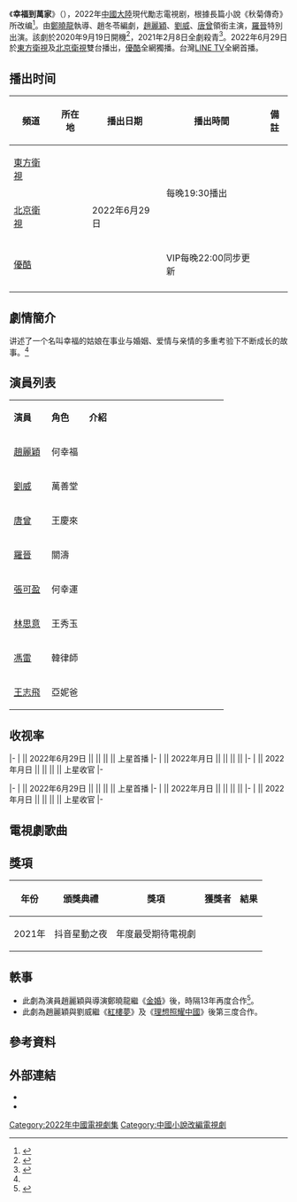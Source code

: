 {{電視節目信息框
| 名稱 = 幸福到萬家
| 別名 = 
| 英文名稱 = ''The Story Of Xing Fu''
| 圖片 = The_Story_Of_Xing_Fu.jpg
| 圖說 = 
| 類型 = 現代、勵志
| 原著 = 《秋菊傳奇》
| 導演 = [[鄭曉龍|鄭曉龍]]、姚遠
| 編劇 = 趙冬苓
| 製作人= 曹平
| 出品人= 郭勇、戴瑋、閆愛華、王錦
| 主演 = [[趙麗穎|趙麗穎]]、[[劉威|劉威]]、[[唐曾|唐曾]]
| 製作年份= 2020年9月－2021年2月
| 拍攝地= {{CHN}}[[浙江|浙江]][[寧波|寧波]]<br/>{{CHN}}[[安徽|安徽]][[黃山|黃山]]
| 地區 = {{CHNML}}
| 語言 = [[普通話|普通話]]
| 字幕 = [[中文|中文]]
| 集數 = 40集<ref name="集數">{{cite web|title=發行許可證查詢結果|url=https://dsj.nrta.gov.cn/tims/site/views/include/quickSearch/checkIssue/result.shanty?ids=0170e32a2f0322124028e4a170b8542a|publisher=國家廣播電影電視總局|accessdate=2022-06-14|archive-date=2022-06-14|archive-url=https://web.archive.org/web/20220614201003/https://dsj.nrta.gov.cn/tims/site/views/include/quickSearch/checkIssue/result.shanty?ids=0170e32a2f0322124028e4a170b8542a}}</ref>
| 每集長 = 45分鐘
| 製作公司 = 東陽春羽影視文化有限公司<br/>北京時代光影文化傳媒股份有限公司<br/>東陽當代時光文化傳媒有限公司<br/>阿里巴巴軟件服務有限公司<br/>東陽市樂視花兒影視文化有限公司
| 发行许可  =  {{nowrap|（浙）剧审字（2022）第002号}}<ref name="集數" />
| 首播地區 = {{CHNML}}
| 電視網 = [[東方衛視|東方衛視]]、[[北京衛視|北京衛視]]
| 開始 = 2022年6月29日
| 結束 = 
| 相關劇集 =
| 官方網站 = https://weibo.com/u/7485479409
| imdb_id  = 12839056
}}
《'''幸福到萬家'''》（{{lang-en|''The Story Of Xing Fu''}}），2022年[[中國大陸|中國大陸]]現代勵志電視剧，根據長篇小說《秋菊傳奇》所改编<ref name="官宣">{{cite web |url=https://m.bjnews.com.cn/detail/159670056315114.html |title=赵丽颖新剧《幸福到万家》官宣，改编自长篇小说《秋菊传奇》 |date=2020-08-06 |publisher=新京報 |language=zh-cn |access-date=2021-02-08 |archive-date=2022-03-17 |archive-url=https://web.archive.org/web/20220317075154/https://m.bjnews.com.cn/detail/159670056315114.html }}</ref>。由[[鄭曉龍|鄭曉龍]]執導、趙冬苓編劇，[[趙麗穎|趙麗穎]]、[[劉威|劉威]]、[[唐曾|唐曾]]領銜主演，[[羅晉|羅晉]]特別出演。該劇於2020年9月19日開機<ref>{{cite web|url=https://m.weibo.cn/status/4550854579585518?|title=#幸福到万家开机# #赵丽颖幸福到万家开机#|website=幸福到万家官微微博|date=2020-09-19|access-date=2021-02-09|archive-date=2022-06-16|archive-url=https://web.archive.org/web/20220616132335/https://m.weibo.cn/status/4550854579585518}}</ref>，2021年2月8日全劇殺青<ref>{{cite web|url=https://m.weibo.cn/status/4602418756860601?|title=#幸福到万家杀青#|website=幸福到万家官微微博|date=2021-02-08|access-date=2021-02-09|archive-date=2022-06-16|archive-url=https://web.archive.org/web/20220616133521/https://m.weibo.cn/status/4602418756860601}}</ref>。2022年6月29日於[[東方衛視|東方衛視]]及[[北京衛視|北京衛視]]雙台播出，[[優酷|優酷]]全網獨播。台灣[[LINE_TV|LINE TV]]全網首播。

==播出时间==
{| class="wikitable" style="text-align:center"
|-
!頻道||所在地||播出日期||播出時間||備註
|-
|[[東方衛視|東方衛視]]||rowspan="3"|{{CHNML}}||rowspan="3"|2022年6月29日||rowspan="2"|每晚19:30播出||
|-
|[[北京衛視|北京衛視]]||
|-
|[[優酷|優酷]]|| VIP每晚22:00同步更新 ||
|-
|}

== 劇情簡介 ==
讲述了一个名叫幸福的姑娘在事业与婚姻、爱情与亲情的多重考验下不断成长的故事。<ref name="官宣" />

== 演員列表 ==
{|class="wikitable" width="70%" style="text-align:center"
|- style="background:#CCCCFF; color:black" align=center 
|width="2%"|'''演員''' ||width="2%"|'''角色''' ||width="7%"|'''介紹'''
|-
| [[趙麗穎|趙麗穎]] || 何幸福 || 
|-
| [[劉威|劉威]] || 萬善堂 || 
|-
| [[唐曾|唐曾]] ||王慶來 || 
|-
| [[羅晉|羅晉]] || 關濤 || 
|-
| [[張可盈|張可盈]] ||何幸運 || 
|-
| [[林思意|林思意]] || 王秀玉 || 
|-
| [[馮雷|馮雷]] ||韓律師 || 
|-
| [[王志飛|王志飛]] || 亞妮爸 || 
|}

== 收视率 ==
{{收视率表格
| 收视地区 = {{CHN}}
| 表格宽度 = 80%
| 标题背景颜色 = green
| 标题字体颜色 = white
| 字号 = 100%
| 频道 = 東方卫视
| 首播 = yes
| 数据来源 = CSM59 4+
| num_column = 6
| num_row = 1
| 备注 = yes
| 备注宽度 = 
}}
|-
|  || 2022年6月29日 ||  ||  ||  || 上星首播
|-
|  || 2022年月日 ||  ||  ||  || 
|-
|  || 2022年月日 ||  ||  ||  || 上星收官
|-

{{收视率表格
| 收视地区 = {{CHN}}
| 表格宽度 = 80%
| 标题背景颜色 = green
| 标题字体颜色 = white
| 字号 = 100%
| 频道 = 北京卫视
| 首播 = yes
| 数据来源 = CSM59 4+
| num_column = 6
| num_row = 1
| 备注 = yes
| 备注宽度 = 
}}
|-
|  || 2022年6月29日 ||  ||  ||  || 上星首播
|-
|  || 2022年月日 ||  ||  ||  || 
|-
|  || 2022年月日 ||  ||  ||  || 上星收官
|-
{{收视率表格/End|CCTV=yes|CSM=yes
|其他备注=
# 数据来源：[https://weibo.com/TVthings 卫视这些事儿]
}}

== 電視劇歌曲 ==

== 獎項 ==
{| class="wikitable" 
|-
!  年份 !! 頒獎典禮 !! 獎項 !! 獲獎者 !!結果
|-
| 2021年 || 抖音星動之夜 || 年度最受期待電視劇 || {{n/a}} || {{won}}
|}
== 軼事 ==
*此劇為演員趙麗穎與導演鄭曉龍繼《[[金婚_(電視劇)|金婚]]》後，時隔13年再度合作<ref>{{cite web |url=https://m.bjnews.com.cn/detail/160049407015906.html |title=电视剧《幸福到万家》开机，赵丽颖二度合作郑晓龙 |date=2020-09-19 |4= |publisher=新京報 |language=zh |access-date=2021-02-08 |archive-date=2022-03-17 |archive-url=https://web.archive.org/web/20220317073642/https://m.bjnews.com.cn/detail/160049407015906.html }}</ref>。
*此劇為趙麗穎與劉威繼《[[紅樓夢_(2010年電視劇)|紅樓夢]]》及《[[理想照耀中國|理想照耀中國]]》後第三度合作。

== 參考資料 ==
{{reflist}}
== 外部連結 ==
*{{weibo|7485479409|幸福到万家官微}}
*{{douban|34951002}}

{{北京卫视电视剧}}
{{东方卫视电视剧}}
{{DEFAULTSORT:x幸}}
[[Category:2022年中國電視劇集|Category:2022年中國電視劇集]]
[[Category:中國小說改編電視劇|Category:中國小說改編電視劇]]
